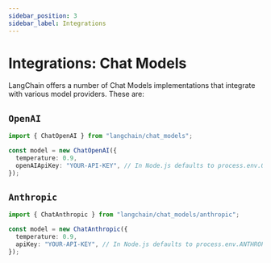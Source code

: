 ```yaml
---
sidebar_position: 3
sidebar_label: Integrations
---
```


# Integrations: Chat Models

LangChain offers a number of Chat Models implementations that integrate with various model providers. These are:

## `OpenAI`

```typescript
import { ChatOpenAI } from "langchain/chat_models";

const model = new ChatOpenAI({
  temperature: 0.9,
  openAIApiKey: "YOUR-API-KEY", // In Node.js defaults to process.env.OPENAI_API_KEY
});
```

## `Anthropic`

```typescript
import { ChatAnthropic } from "langchain/chat_models/anthropic";

const model = new ChatAnthropic({
  temperature: 0.9,
  apiKey: "YOUR-API-KEY", // In Node.js defaults to process.env.ANTHROPIC_API_KEY
});
```

